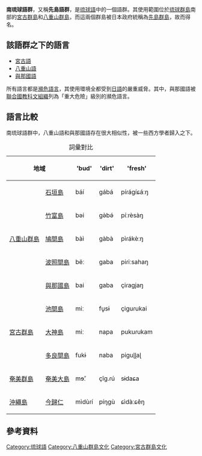 {{distinguish|仙岛语}}
{{Infobox language family
|name=南琉球語群
|altname=Southern Ryukyuan
|region=[[宮古群島|宮古群島]]、[[八重山群島|八重山群島]]
|familycolor=Altaic
|fam1=[[日本-琉球語系|日本-琉球語系]]
|fam2=[[琉球語|琉球語]]
|child1=[[宮古語|宮古語]]
|child2=[[八重山語|八重山語]]
|child3=[[與那國語|與那國語]]
|glotto=ryuk1244
|glottorefname=Ryukyu Sud
}}
'''南琉球語群'''，又稱'''先島語群'''，是[[琉球語|琉球語]]中的一個語群。其使用範圍位於[[琉球群島|琉球群島]]南部的[[宮古群島|宮古群島]]和[[八重山群島|八重山群島]]，而這兩個群島被日本政府統稱為[[先島群島|先島群島]]，故而得名。

==該語群之下的語言==
*[[宮古語|宮古語]]
*[[八重山語|八重山語]]
*[[與那國語|與那國語]]

所有語言都是[[瀕危語言|瀕危語言]]，其使用環境全都受到[[日語|日語]]的嚴重威脅。其中，與那國語被[[聯合國教科文組織|聯合國教科文組織]]列為「重大危險」級別的瀕危語言。

==語言比較==
南琉球語群中，八重山語和與那國語存在很大相似性，被一些西方學者歸入{{link-en|八重山宏語言|Macro-Yaeyama languages}}之下。

{| class="wikitable"
|+ 詞彙對比
! colspan="2" |地域
!'bud'
!'dirt'
!'fresh'
!'happy'
|-
! rowspan="5" |[[八重山群島|八重山群島]]
![[石垣島|石垣島]]
|báí
|gábá
|píɾágíɕáːŋ
|sánìɕàːŋ
|-
![[竹富島|竹富島]]
|bəi
|gə̀bə́
|píːɾèsàŋ
|sənisəŋ
|-
![[鳩間島|鳩間島]]
|bàì
|gàbà
|pìɾákèːŋ
|sàníjàŋ
|-
![[波照間島|波照間島]]
|bëː
|gaba
|piɾiːsahaŋ
|sḁn̥iɕahaŋ
|-
![[與那國語|與那國島]]
|bai
|gaba
|çiɾagjaŋ
|ɕànáŋ
|-
! rowspan="3" |[[宮古語|宮古群島]]
![[池間島|池間島]]
|miː
|fu̥sɨ
|çiguɾukai
|hu̥kaɾasɨ̥kai
|-
![[大神島|大神島]]
|miː
|napa
|pukuɾukam
|pukaɾaskam
|-
![[多良間村|多良間島]]
|fukɨ
|naba
|piguɭɭaɭ
|pu̥kaɾaɕaːɭ
|-
![[奄美語|奄美群島]]
![[奄美大島|奄美大島]]
|mɘ̆ː
|çîɡ.ɾú
|sɨdaɕa
|ʔuhoɾaɕa
|-
![[沖繩島|沖繩島]]
![[國頭語|今歸仁]]
|mìdùɾí
|píŋɡù
|ɕìdàːɕêŋ
|ɸù̥kùɾáɕèŋ
|}
==參考資料==
{{reflist}}

{{Incubator|prefix=Wp|code=rys|language=八重山语}}
{{Incubator|prefix=Wp|code=yoi|language=与那国语}}
{{Incubator|prefix=Wp|code=mvi|language=宮古語}}

{{琉球語}}
[[Category:琉球語|Category:琉球語]]
[[Category:八重山群島文化|Category:八重山群島文化]]
[[Category:宮古群島文化|Category:宮古群島文化]]